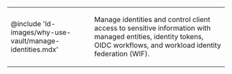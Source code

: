 <table cellPadding={0} style={{borderWidth: '0px'}}>
<tbody>
<tr>
<td style={{width: '200px', verticalAlign: 'middle', textAlign: 'center', borderWidth: '0px'}}>

@include 'ld-images/why-use-vault/manage-identities.mdx'

</td>
<td style={{verticalAlign: 'middle', textAlign: 'left', borderWidth: '0px'}}>

Manage identities and control client access to sensitive information with
managed entities, identity tokens, OIDC workflows, and workload identity
federation (WIF).

</td>
</tr>
</tbody>
</table>